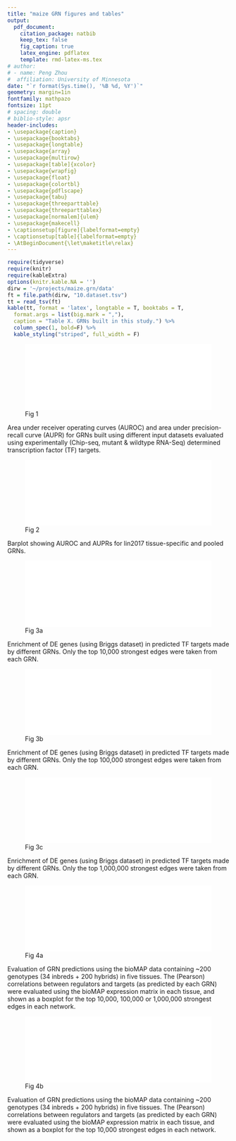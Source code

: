 ```yaml
---
title: "maize GRN figures and tables"
output: 
  pdf_document:
    citation_package: natbib
    keep_tex: false
    fig_caption: true
    latex_engine: pdflatex
    template: rmd-latex-ms.tex
# author:
# - name: Peng Zhou
#  affiliation: University of Minnesota
date: "`r format(Sys.time(), '%B %d, %Y')`"
geometry: margin=1in
fontfamily: mathpazo
fontsize: 11pt
# spacing: double
# biblio-style: apsr
header-includes:
- \usepackage{caption}
- \usepackage{booktabs}
- \usepackage{longtable}
- \usepackage{array}
- \usepackage{multirow}
- \usepackage[table]{xcolor}
- \usepackage{wrapfig}
- \usepackage{float}
- \usepackage{colortbl}
- \usepackage{pdflscape}
- \usepackage{tabu}
- \usepackage{threeparttable}
- \usepackage{threeparttablex}
- \usepackage[normalem]{ulem}
- \usepackage{makecell}
- \captionsetup[figure]{labelformat=empty}
- \captionsetup[table]{labelformat=empty}
- \AtBeginDocument{\let\maketitle\relax}
---
```

\pagenumbering{gobble}


```r
require(tidyverse)
require(knitr)
require(kableExtra)
options(knitr.kable.NA = '')
dirw = '~/projects/maize.grn/data' 
ft = file.path(dirw, "10.dataset.tsv")
tt = read_tsv(ft)
kable(tt, format = 'latex', longtable = T, booktabs = T,
  format.args = list(big.mark = ","), 
  caption = "Table X. GRNs built in this study.") %>%
  column_spec(1, bold=F) %>%
  kable_styling("striped", full_width = F)
```


\pagebreak
![Fig 1]($grn/data/13_eval/10.dev.atlas.pdf){width=100%}

Area under receiver operating curves (AUROC) and area under precision-recall curve (AUPR) for GRNs built using different input datasets evaluated using experimentally (Chip-seq, mutant & wildtype RNA-Seq) determined transcription factor (TF) targets.

\pagebreak
![Fig 2]($grn/data/13_eval/05.auc.pdf){width=100%}

Barplot showing AUROC and AUPRs for lin2017 tissue-specific and pooled GRNs. 

\pagebreak
![Fig 3a]($grn/data/13_eval/12.briggs.1e4.pdf){width=100%}

Enrichment of DE genes (using Briggs dataset) in predicted TF targets made by different GRNs. Only the top 10,000 strongest edges were taken from each GRN.

\pagebreak
![Fig 3b]($grn/data/13_eval/12.briggs.1e5.pdf){width=100%}

Enrichment of DE genes (using Briggs dataset) in predicted TF targets made by different GRNs. Only the top 100,000 strongest edges were taken from each GRN.

\pagebreak
![Fig 3c]($grn/data/13_eval/12.briggs.1e6.pdf){width=100%}

Enrichment of DE genes (using Briggs dataset) in predicted TF targets made by different GRNs. Only the top 1,000,000 strongest edges were taken from each GRN.

\pagebreak
![Fig 4a]($grn/data/13_eval/15.biomap.all.pdf){width=100%}

Evaluation of GRN predictions using the bioMAP data containing ~200 genotypes (34 inbreds + 200 hybrids) in five tissues.  The (Pearson) correlations between regulators and targets (as predicted by each GRN) were evaluated using the bioMAP expression matrix in each tissue, and shown as a boxplot for the top 10,000, 100,000 or 1,000,000 strongest edges in each network.

\pagebreak
![Fig 4b]($grn/data/13_eval/15.biomap.pdf){width=100%}

Evaluation of GRN predictions using the bioMAP data containing ~200 genotypes (34 inbreds + 200 hybrids) in five tissues.  The (Pearson) correlations between regulators and targets (as predicted by each GRN) were evaluated using the bioMAP expression matrix in each tissue, and shown as a boxplot for the top 10,000 strongest edges in each network.
